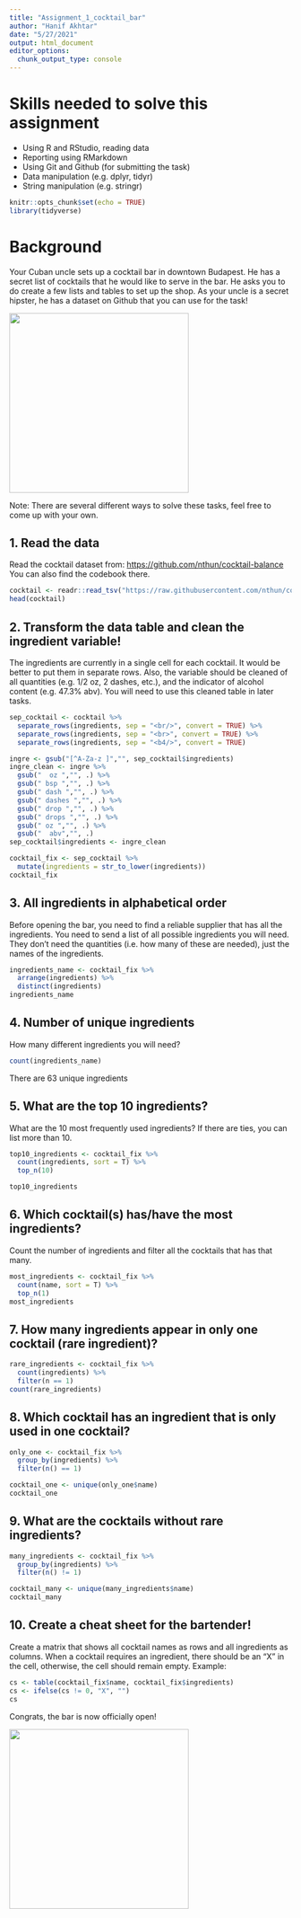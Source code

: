 ```yaml
---
title: "Assignment_1_cocktail_bar"
author: "Hanif Akhtar"
date: "5/27/2021"
output: html_document
editor_options: 
  chunk_output_type: console
---
```


# Skills needed to solve this assignment
-   Using R and RStudio, reading data
-   Reporting using RMarkdown
-   Using Git and Github (for submitting the task)
-   Data manipulation (e.g. dplyr, tidyr)
-   String manipulation (e.g. stringr)

```r
knitr::opts_chunk$set(echo = TRUE)
library(tidyverse)
```

# Background

Your Cuban uncle sets up a cocktail bar in downtown Budapest. He has a secret list of cocktails that he would like to serve in the bar. He asks you to do create a few lists and tables to set up the shop. As your uncle is a secret hipster, he has a dataset on Github that you can use for the task!

![](https://media1.tenor.com/images/57a519cffd0ad4693be3b9c94b211540/tenor.gif?itemid=5195211){width="320"}

Note: There are several different ways to solve these tasks, feel free to come up with your own.

## 1. Read the data

Read the cocktail dataset from: <https://github.com/nthun/cocktail-balance> You can also find the codebook there.

```r
cocktail <- readr::read_tsv("https://raw.githubusercontent.com/nthun/cocktail-balance/master/cocktail_data.tsv")
head(cocktail)
```

## 2. Transform the data table and clean the ingredient variable!

The ingredients are currently in a single cell for each cocktail. It would be better to put them in separate rows. Also, the variable should be cleaned of all quantities (e.g. 1/2 oz, 2 dashes, etc.), and the indicator of alcohol content (e.g. 47.3% abv). You will need to use this cleaned table in later tasks.

```r
sep_cocktail <- cocktail %>% 
  separate_rows(ingredients, sep = "<br/>", convert = TRUE) %>% 
  separate_rows(ingredients, sep = "<br>", convert = TRUE) %>% 
  separate_rows(ingredients, sep = "<b4/>", convert = TRUE)

ingre <- gsub("[^A-Za-z ]","", sep_cocktail$ingredients)
ingre_clean <- ingre %>%
  gsub("  oz ","", .) %>%
  gsub(" bsp ","", .) %>%
  gsub(" dash ","", .) %>%
  gsub(" dashes ","", .) %>%
  gsub(" drop ","", .) %>%
  gsub(" drops ","", .) %>%
  gsub(" oz ","", .) %>%
  gsub("  abv","", .)
sep_cocktail$ingredients <- ingre_clean

cocktail_fix <- sep_cocktail %>% 
  mutate(ingredients = str_to_lower(ingredients))
cocktail_fix
```

## 3. All ingredients in alphabetical order

Before opening the bar, you need to find a reliable supplier that has all the ingredients. You need to send a list of all possible ingredients you will need. They don't need the quantities (i.e. how many of these are needed), just the names of the ingredients.

```r
ingredients_name <- cocktail_fix %>%
  arrange(ingredients) %>%
  distinct(ingredients)
ingredients_name
```

## 4. Number of unique ingredients

How many different ingredients you will need?

```r
count(ingredients_name)
```
There are 63 unique ingredients

## 5. What are the top 10 ingredients?

What are the 10 most frequently used ingredients? If there are ties, you can list more than 10.

```r
top10_ingredients <- cocktail_fix %>%
  count(ingredients, sort = T) %>% 
  top_n(10)

top10_ingredients
```

## 6. Which cocktail(s) has/have the most ingredients?

Count the number of ingredients and filter all the cocktails that has that many.

```r
most_ingredients <- cocktail_fix %>%
  count(name, sort = T) %>% 
  top_n(1)
most_ingredients
```

## 7. How many ingredients appear in only one cocktail (rare ingredient)?

```r
rare_ingredients <- cocktail_fix %>%
  count(ingredients) %>% 
  filter(n == 1)
count(rare_ingredients)
```

## 8. Which cocktail has an ingredient that is only used in one cocktail?

```r
only_one <- cocktail_fix %>%
  group_by(ingredients) %>% 
  filter(n() == 1)

cocktail_one <- unique(only_one$name)
cocktail_one
```

## 9. What are the cocktails without rare ingredients?

```r
many_ingredients <- cocktail_fix %>%
  group_by(ingredients) %>% 
  filter(n() != 1)

cocktail_many <- unique(many_ingredients$name)
cocktail_many
```

## 10. Create a cheat sheet for the bartender!

Create a matrix that shows all cocktail names as rows and all ingredients as columns. When a cocktail requires an ingredient, there should be an "X" in the cell, otherwise, the cell should remain empty. Example:

```r
cs <- table(cocktail_fix$name, cocktail_fix$ingredients)
cs <- ifelse(cs != 0, "X", "")
cs
```


Congrats, the bar is now officially open!

![](https://i.pinimg.com/originals/4e/c1/0c/4ec10c9d32b2c7c28b4b638c7f809ec5.gif){width="320"}